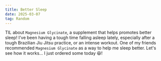 ```yaml
---
title: Better Sleep
date: 2025-03-07
tag: Random
---
```


TIL about `Magnesium Glycinate`, a supplement that helps promotes better sleep! I've been having a tough time
falling asleep lately, especially after a tough Brazilian Jiu Jitsu practice, or an intense workout. One of my
friends recommended `Magnesium Glycinate` as a way to help me sleep better. Let's see how it works... I just ordered
some today 😆!
